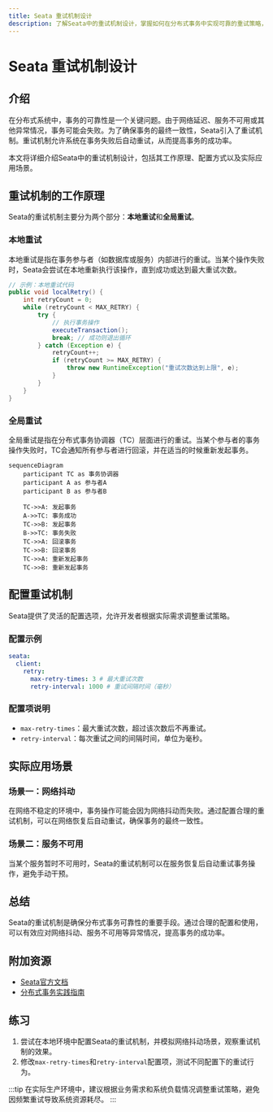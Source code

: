 ```yaml
---
title: Seata 重试机制设计
description: 了解Seata中的重试机制设计，掌握如何在分布式事务中实现可靠的重试策略，确保事务的最终一致性。
---
```


# Seata 重试机制设计

## 介绍

在分布式系统中，事务的可靠性是一个关键问题。由于网络延迟、服务不可用或其他异常情况，事务可能会失败。为了确保事务的最终一致性，Seata引入了重试机制。重试机制允许系统在事务失败后自动重试，从而提高事务的成功率。

本文将详细介绍Seata中的重试机制设计，包括其工作原理、配置方式以及实际应用场景。

## 重试机制的工作原理

Seata的重试机制主要分为两个部分：**本地重试**和**全局重试**。

### 本地重试

本地重试是指在事务参与者（如数据库或服务）内部进行的重试。当某个操作失败时，Seata会尝试在本地重新执行该操作，直到成功或达到最大重试次数。

```java
// 示例：本地重试代码
public void localRetry() {
    int retryCount = 0;
    while (retryCount < MAX_RETRY) {
        try {
            // 执行事务操作
            executeTransaction();
            break; // 成功则退出循环
        } catch (Exception e) {
            retryCount++;
            if (retryCount >= MAX_RETRY) {
                throw new RuntimeException("重试次数达到上限", e);
            }
        }
    }
}
```

### 全局重试

全局重试是指在分布式事务协调器（TC）层面进行的重试。当某个参与者的事务操作失败时，TC会通知所有参与者进行回滚，并在适当的时候重新发起事务。

```mermaid
sequenceDiagram
    participant TC as 事务协调器
    participant A as 参与者A
    participant B as 参与者B

    TC->>A: 发起事务
    A->>TC: 事务成功
    TC->>B: 发起事务
    B->>TC: 事务失败
    TC->>A: 回滚事务
    TC->>B: 回滚事务
    TC->>A: 重新发起事务
    TC->>B: 重新发起事务
```

## 配置重试机制

Seata提供了灵活的配置选项，允许开发者根据实际需求调整重试策略。

### 配置示例

```yaml
seata:
  client:
    retry:
      max-retry-times: 3 # 最大重试次数
      retry-interval: 1000 # 重试间隔时间（毫秒）
```

### 配置项说明

- `max-retry-times`：最大重试次数，超过该次数后不再重试。
- `retry-interval`：每次重试之间的间隔时间，单位为毫秒。

## 实际应用场景

### 场景一：网络抖动

在网络不稳定的环境中，事务操作可能会因为网络抖动而失败。通过配置合理的重试机制，可以在网络恢复后自动重试，确保事务的最终一致性。

### 场景二：服务不可用

当某个服务暂时不可用时，Seata的重试机制可以在服务恢复后自动重试事务操作，避免手动干预。

## 总结

Seata的重试机制是确保分布式事务可靠性的重要手段。通过合理的配置和使用，可以有效应对网络抖动、服务不可用等异常情况，提高事务的成功率。

## 附加资源

- [Seata官方文档](https://seata.io/zh-cn/docs/overview/what-is-seata.html)
- [分布式事务实践指南](https://example.com/distributed-transaction-guide)

## 练习

1. 尝试在本地环境中配置Seata的重试机制，并模拟网络抖动场景，观察重试机制的效果。
2. 修改`max-retry-times`和`retry-interval`配置项，测试不同配置下的重试行为。

:::tip
在实际生产环境中，建议根据业务需求和系统负载情况调整重试策略，避免因频繁重试导致系统资源耗尽。
:::